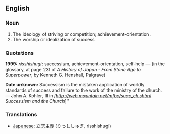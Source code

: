 ==English==

===Noun===
# The ideology of striving or competition; achievement-orientation.
# The worship or idealization of success

===Quotations===

'''1999:''' ''risshishugi'': successism, achievement-orientation, self-help &mdash; (in the glossary, at page 231 of ''A History of Japan - From Stone Age to Superpower'', by Kenneth G. Henshall, Palgrave)

'''Date unknown:''' Successism is the mistaken application of worldly standards of success and failure to the work of the ministry of the church. &mdash; John A. Kohler, III in ''[http://web.mountain.net/mfbc/succ_ch.shtml Successism and the Church'']''

===Translations===
*[[Japanese]]: [[立志主義]] (りっししゅぎ, risshishugi)